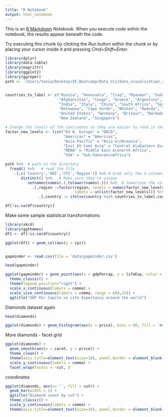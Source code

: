 ```yaml
---
title: "R Notebook"
output: html_notebook
---
```


This is an [R Markdown](http://rmarkdown.rstudio.com) Notebook. When you execute code within the notebook, the results appear beneath the code. 

Try executing this chunk by clicking the *Run* button within the chunk or by placing your cursor inside it and pressing *Cmd+Shift+Enter*. 

```r

library(dplyr)
library(data.table)
library(magrittr)
library(ggplot2)
library(ggrepel)
path <- '/Users/tania/Desktop/IE_Bootcamp/Data_Viz/data_visualization_r/data/economist_data.csv'


countries_to_label <- c("Russia", "Venezuela", "Iraq", "Myanmar", "Sudan",
                        "Afghanistan", "Congo", "Greece", "Argentina", "Brazil",
                        "India", "Italy", "China", "South Africa", "Spain",
                        "Botswana", "Cape Verde", "Bhutan", "Rwanda", "France",
                        "United States", "Germany", "Britain", "Barbados", "Norway", "Japan",
                        "New Zealand", "Singapore")

# Change the levels of the continents so they are easier to read in the legend
factor_new_levels <- list("EU W. Europe" = "OECD",
                          "Americas" = "Americas",
                          "Asia Pacific" = "Asia &\nOceania",
                          "East EU Cemt Asia" = "Central &\nEastern Europe",
                          "MENA" = "Middle East &\nnorth Africa", 
                          "SSA" = "Sub-Saharan\nAfrica")

path %>%  # path in the directory
  fread() %>%   # read the file
    .[,c('Country','HDI','CPI','Region')] %>% # Grab only the 4 columns we need
       distinct() %>%   # Make sure they're unique
          setnames(names(.),tolower(names(.))) %>%  # lowercase the column names for easier accessing
            .[,region :=factor(region, levels = names(factor_new_levels), # change the factor levels for the regions
                               labels = unlist(factor_new_levels))] %>% 
               .[,country := ifelse(country %in% countries_to_label,country,NA)] -> df

df[!is.na(df$country)]

```

Make some sample statistical transformations
```r

library(xkcd)
library(ggthemes)
df1 <- df[!is.na(df$country)]

ggplot(df1) + geom_col(aes(y = cpi))


gapminder <- read.csv(file = 'data/gapminder.csv')

head(gapminder)

ggplot(gapminder) + geom_point(aes(x = gdpPercap, y = lifeExp, color = continent, size = pop)) + 
  theme_classic() + 
  theme(legend.position="right") + 
  scale_x_continuous(labels = comma) + 
  scale_size_continuous(labels = comma, range = c(0,15)) + 
  ggtitle("GDP Per Capita vs Life Expectancy around the world")
```
Diamonds dataset again
```r
head(diamonds)

ggplot(diamonds) + geom_histogram(aes(x = price), bins = 60, fill = '#45B08c') + theme_void()
```

More diamonds - facet grid
```r
ggplot(diamonds) + 
  geom_smooth(aes(x = carat, y = price)) + 
  theme_clean() +
  theme(axis.title=element_text(size=18), panel.border = element_blank()) + 
  scale_y_continuous(labels = comma) + 
  facet_wrap(facets = ~cut, )
```
coordinates
```r
ggplot(diamonds, aes(x= '', fill = cut)) + 
  geom_bar(width = 1) +
  ggtitle("Diamond count by cut") +
  theme_classic() +
  scale_y_continuous(labels = comma) +
  theme(axis.title=element_text(size=16), panel.border = element_blank()) 
```


